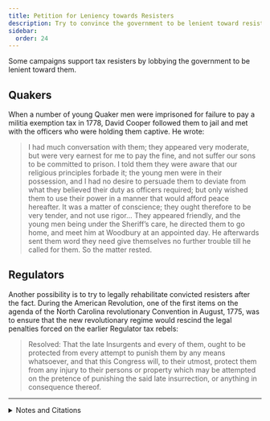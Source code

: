 ```yaml
---
title: Petition for Leniency towards Resisters
description: Try to convince the government to be lenient toward resisters.
sidebar:
  order: 24
---
```


Some campaigns support tax resisters by lobbying the government to be lenient toward them.

## <Badge text="Example" size="medium" /> Quakers

When a number of young Quaker men were imprisoned for failure to pay a militia exemption tax in 1778, David Cooper followed them to jail and met with the officers who were holding them captive.
He wrote:

> I had much conversation with them; they appeared very moderate, but were very earnest for me to pay the fine, and not suffer our sons to be committed to prison.
> I told them they were aware that our religious principles forbade it; the young men were in their possession, and I had no desire to persuade them to deviate from what they believed their duty as officers required; but only wished them to use their power in a manner that would afford peace hereafter.
> It was a matter of conscience; they ought therefore to be very tender, and not use rigor…
> They appeared friendly, and the young men being under the Sheriff’s care, he directed them to go home, and meet him at Woodbury at an appointed day.
> He afterwards sent them word they need give themselves no further trouble till he called for them.
> So the matter rested.

## <Badge text="Example" size="medium" /> Regulators

Another possibility is to try to legally rehabilitate convicted resisters after the fact.
During the American Revolution, one of the first items on the agenda of the North Carolina revolutionary Convention in August, 1775, was to ensure that the new revolutionary regime would rescind the legal penalties forced on the earlier Regulator tax rebels:

> Resolved: That the late Insurgents and every of them, ought to be protected from every attempt to punish them by any means whatsoever, and that this Congress will, to their utmost, protect them from any injury to their persons or property which may be attempted on the pretence of punishing the said late insurrection, or anything in consequence thereof.

---

<details>
<summary>Notes and Citations</summary>

* Cooper, David “It Was a Matter of Conscience” <i>American Quaker War Tax Resistance</i>, 2nd. ed. (2011), pp. 121–22
* Saunders, William L. (ed.) “The Journal of the Proceedings of the Provincial Congress of North Carolina, Held at Hillsborough 20th August, A.D. 1775” <i>The Colonial Records of North Carolina</i>, Vol. X (1890), [p. 169](https://docsouth.unc.edu/csr/index.php/document/csr10-0089#p10-169)

</details>
